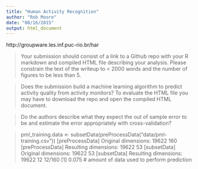 ```yaml
---
title: "Human Activity Recognition"
author: "Rob Moore"
date: "08/16/2015"
output: html_document
---
```

http://groupware.les.inf.puc-rio.br/har

> Your submission should consist of a link to a Github repo with your R markdown and compiled HTML file describing your analysis. Please constrain the text of the writeup to < 2000 words and the number of figures to be less than 5.

> Does the submission build a machine learning algorithm to predict activity quality from activity monitors?
> To evaluate the HTML file you may have to download the repo and open the compiled HTML document. 

> Do the authors describe what they expect the out of sample error to be and estimate the error appropriately with cross-validation?

> pml_training.data <- subsetData(preProcessData("data/pml-training.csv"))
[preProcessData] Original dimensions:  19622 160 
[preProcessData] Resulting dimensions:  19622 53 
[subsetData] Original dimensions:  19622 53 
[subsetData] Resulting dimensions:  19622 12 
> 12/160
[1] 0.075 # amount of data used to perform prediction